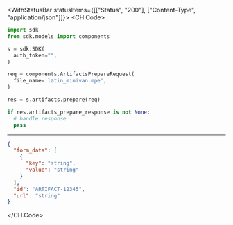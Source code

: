 

<WithStatusBar statusItems={[["Status", "200"], ["Content-Type", "application/json"]]}>
  <CH.Code>
  ```python Prepare.py
  import sdk
from sdk.models import components

s = sdk.SDK(
    auth_token="",
)

req = components.ArtifactsPrepareRequest(
    file_name='latin_minivan.mpe',
)

res = s.artifacts.prepare(req)

if res.artifacts_prepare_response is not None:
    # handle response
    pass
  ```
  ---

  ```json Example Response
  {
    "form_data": [
      {
        "key": "string",
        "value": "string"
      }
    ],
    "id": "ARTIFACT-12345",
    "url": "string"
  }
  ```
  </CH.Code>
</WithStatusBar>
